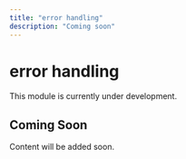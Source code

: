 ```yaml
---
title: "error handling"
description: "Coming soon"
---
```


# error handling

This module is currently under development.

## Coming Soon

Content will be added soon.
